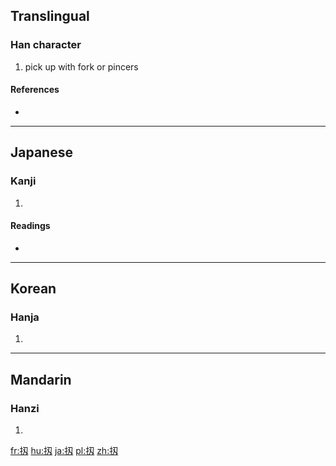 ==Translingual==

===Han character===
{{Han char|rn=64|rad=手|as=03|sn=6|four=|canj=手尸竹戈 (QSHI), 手尸大 (QSK), X手尸大 (XQSK)}}

# pick up with fork or pincers

====References====
* {{Han ref|kx=0418.141|dkj=11824|dj=0765.120|hdz=31832.070|uh=6268|ud=25192}}

----

==Japanese==

===Kanji===
{{ja-kanji|grade=|rs=手03}}

# {{defn|lang=ja|sort=手03}}

====Readings====
* {{ja-readings|on=|kun=[[さて]] (sate)}}

----

==Korean==

===Hanja===
{{ko-hanja|hangeul=인|eumhun=|rv=in|mr=in|y=in}}

# {{defn|lang=ko|sort=手03}}

----

==Mandarin==

===Hanzi===
{{cmn-hanzi|pin=[[rèn]] ([[ren4]])|wg=jen<sup>4</sup>}}

# {{defn|lang=cmn|sort=手03}}

[[fr:扨]]
[[hu:扨]]
[[ja:扨]]
[[pl:扨]]
[[zh:扨]]